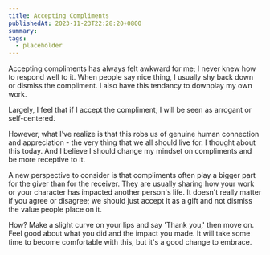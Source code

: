```yaml
---
title: Accepting Compliments
publishedAt: 2023-11-23T22:28:20+0800
summary:
tags:
  - placeholder
---
```


Accepting compliments has always felt awkward for me; I never knew how to respond well to it.
When people say nice thing, I usually shy back down or dismiss the compliment. I also have this tendancy to downplay my own work.

Largely, I feel that if I accept the compliment, I will be seen as arrogant or self-centered.

However, what I've realize is that this robs us of genuine human connection and appreciation - the very thing that we all should live for.
I thought about this today. And I believe I should change my mindset on compliments and be more receptive to it.

A new perspective to consider is that compliments often play a bigger part for the giver than for the receiver.
They are usually sharing how your work or your character has impacted another person's life.
It doesn't really matter if you agree or disagree; we should just accept it as a gift and not dismiss the value people place on it.

How? Make a slight curve on your lips and say 'Thank you,' then move on. Feel good about what you did and the impact you made.
It will take some time to become comfortable with this, but it's a good change to embrace.
